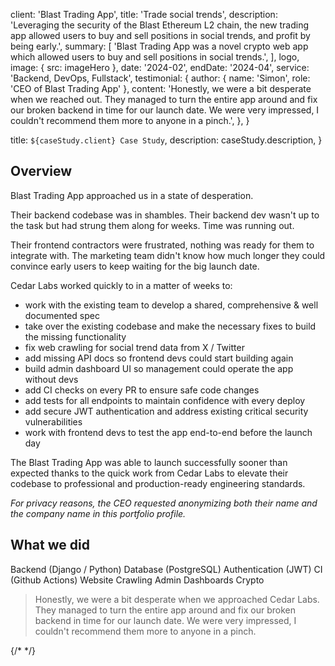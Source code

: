 
  client: 'Blast Trading App',
  title: 'Trade social trends',
  description:
    'Leveraging the security of the Blast Ethereum L2 chain, the new trading app allowed users to buy and sell positions in social trends, and profit by being early.',
  summary: [
    'Blast Trading App was a novel crypto web app which allowed users to buy and sell positions in social trends.',
  ],
  logo,
  image: { src: imageHero },
  date: '2024-02',
  endDate: '2024-04',
  service: 'Backend, DevOps, Fullstack',
  testimonial: {
    author: { name: 'Simon', role: 'CEO of Blast Trading App' },
    content:
      'Honestly, we were a bit desperate when we reached out. They managed to turn the entire app around and fix our broken backend in time for our launch date. We were very impressed, I couldn\'t recommend them more to anyone in a pinch.',
  },
}

  title: `${caseStudy.client} Case Study`,
  description: caseStudy.description,
}

## Overview

Blast Trading App approached us in a state of desperation.

Their backend codebase was in shambles. Their backend dev wasn't up to the task but had strung them along for weeks. Time was running out.

Their frontend contractors were frustrated, nothing was ready for them to integrate with. The marketing team didn't know how much longer they could convince early users to keep waiting for the big launch date.

Cedar Labs worked quickly to in a matter of weeks to:

- work with the existing team to develop a shared, comprehensive & well documented spec
- take over the existing codebase and make the necessary fixes to build the missing functionality
- fix web crawling for social trend data from X / Twitter
- add missing API docs so frontend devs could start building again
- build admin dashboard UI so management could operate the app without devs
- add CI checks on every PR to ensure safe code changes
- add tests for all endpoints to maintain confidence with every deploy
- add secure JWT authentication and address existing critical security vulnerabilities
- work with frontend devs to test the app end-to-end before the launch day

The Blast Trading App was able to launch successfully sooner than expected thanks to the quick work from Cedar Labs to elevate their codebase to professional and production-ready engineering standards. 

*For privacy reasons, the CEO requested anonymizing both their name and the company name in this portfolio profile.*

## What we did

<TagList>
  <TagListItem>Backend (Django / Python)</TagListItem>
  <TagListItem>Database (PostgreSQL)</TagListItem>
  <TagListItem>Authentication (JWT)</TagListItem>
  <TagListItem>CI (Github Actions)</TagListItem>
  <TagListItem>Website Crawling</TagListItem>
  <TagListItem>Admin Dashboards</TagListItem>
  <TagListItem>Crypto</TagListItem>
</TagList>

<Blockquote
  author={{ name: 'Simon', role: 'CEO of Blast Trading App' }}
  image={{ src: imageCeo }}
>
  Honestly, we were a bit desperate when we approached Cedar Labs.
  They managed to turn the entire app around and fix our broken backend in time for our launch date.
  We were very impressed, I couldn't recommend them more to anyone in a pinch.
</Blockquote>

{/* <StatList>
  <StatListItem value="40k" label="Contacts Crawled" />
  <StatListItem value="58s" label="Efficient CI/CD" />
  <StatListItem value="$107/m" label="Economical Deployment" />
  <StatListItem value="$976/m" label="Saved Cloud Costs" />
</StatList> */}
